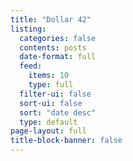 ```yaml
---
title: "Dollar 42"
listing:
  categories: false
  contents: posts
  date-format: full
  feed:
    items: 10
    type: full
  filter-ui: false
  sort-ui: false
  sort: "date desc"
  type: default
page-layout: full
title-block-banner: false
---
```



